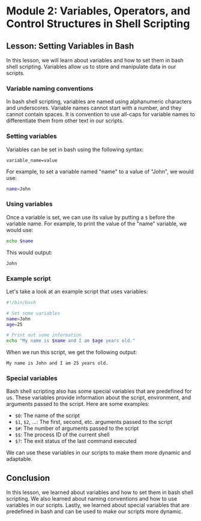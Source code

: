 # Module 2: Variables, Operators, and Control Structures in Shell Scripting

## Lesson: Setting Variables in Bash

In this lesson, we will learn about variables and how to set them in bash shell scripting. Variables allow us to store and manipulate data in our scripts.

### Variable naming conventions

In bash shell scripting, variables are named using alphanumeric characters and underscores. Variable names cannot start with a number, and they cannot contain spaces. It is convention to use all-caps for variable names to differentiate them from other text in our scripts.

### Setting variables

Variables can be set in bash using the following syntax:

```
variable_name=value
```

For example, to set a variable named "name" to a value of "John", we would use:

```bash
name=John
```

### Using variables

Once a variable is set, we can use its value by putting a `$` before the variable name. For example, to print the value of the "name" variable, we would use:

```bash
echo $name
```

This would output:

```
John
```

### Example script

Let's take a look at an example script that uses variables:

```bash
#!/bin/bash

# Set some variables
name=John
age=25

# Print out some information
echo "My name is $name and I am $age years old."
```

When we run this script, we get the following output:

```
My name is John and I am 25 years old.
```

### Special variables

Bash shell scripting also has some special variables that are predefined for us. These variables provide information about the script, environment, and arguments passed to the script. Here are some examples:

- `$0`: The name of the script
- `$1`, `$2`, ...: The first, second, etc. arguments passed to the script
- `$#`: The number of arguments passed to the script
- `$$`: The process ID of the current shell
- `$?`: The exit status of the last command executed

We can use these variables in our scripts to make them more dynamic and adaptable.

## Conclusion

In this lesson, we learned about variables and how to set them in bash shell scripting. We also learned about naming conventions and how to use variables in our scripts. Lastly, we learned about special variables that are predefined in bash and can be used to make our scripts more dynamic.